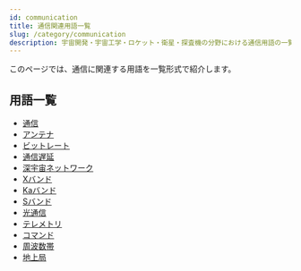 ```yaml
---
id: communication
title: 通信関連用語一覧
slug: /category/communication
description: 宇宙開発・宇宙工学・ロケット・衛星・探査機の分野における通信用語の一覧です．意味・定義・概要・説明ページへと移ることができます．
---
```



<Head>
  <script type="application/ld+json">
    {`{
      "@context": "https://schema.org",
      "@type": "DefinedTerm",
      "name": "通信関連用語一覧",
      "inDefinedTermSet": "https://www.space-portal.org",
      "termCode": "category/communication",
      "description": "宇宙開発・宇宙工学・ロケット・衛星・探査機の分野における通信用語の一覧です．意味・定義・概要・説明ページへと移ることができます．",
      "url": "https://www.space-portal.org/docs/category/communication"
    }`}
  </script>
</Head>

このページでは、通信に関連する用語を一覧形式で紹介します。

## 用語一覧

- [通信](/docs/communication/communication/)
- [アンテナ](/docs/communication/technology/antenna/)
- [ビットレート](/docs/communication/technology/bit-rate/)
- [通信遅延](/docs/communication/technology/communication-delay/)
- [深宇宙ネットワーク](/docs/communication/system/dsn/)
- [Xバンド](/docs/communication/technology/x-band/)
- [Kaバンド](/docs/communication/technology/ka-band/)
- [Sバンド](/docs/communication/technology/s-band/)
- [光通信](/docs/communication/type/optical-communication/)
- [テレメトリ](/docs/communication/system/telemetry/)
- [コマンド](/docs/communication/system/telemetry/)
- [周波数帯](/docs/communication/technology/frequency-band/)
- [地上局](/docs/communication/system/ground-station/)